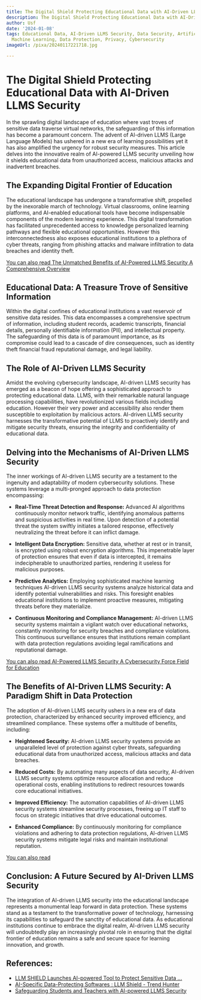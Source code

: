 ```yaml
---
title: The Digital Shield Protecting Educational Data with AI-Driven LLMS Security
description: The Digital Shield Protecting Educational Data with AI-Driven LLMS Security
author: Usf
date: '2024-01-08'
tags: Educational Data, AI-Driven LLMS Security, Data Security, Artificial Intelligence,
  Machine Learning, Data Protection, Privacy, Cybersecurity
imageUrl: /pixa/20240117221718.jpg

---
```

# **The Digital  Shield Protecting Educational Data with AI-Driven LLMS Security**

In the sprawling digital landscape  of education where vast  troves of sensitive data traverse virtual networks, the safeguarding of this information has become a paramount  concern. The advent of AI-driven LLMS (Large Language Models) has ushered in a new era of learning possibilities yet it has also amplified the urgency for robust security measures. This article delves into the innovative realm of AI-powered LLMS  security unveiling how it shields  educational data from unauthorized  access, malicious attacks and  inadvertent breaches.

## **The Expanding Digital Frontier of Education**

The educational landscape has undergone a transformative shift, propelled by  the  inexorable  march of technology. Virtual classrooms, online  learning platforms, and AI-enabled educational tools  have become indispensable components of the modern learning experience. This digital transformation has facilitated unprecedented access to knowledge personalized learning pathways and flexible educational opportunities. However this interconnectedness  also exposes educational institutions  to a plethora of cyber  threats,  ranging from phishing attacks and malware infiltration to data breaches and identity  theft.

[You can also read The Unmatched  Benefits of AI-Powered LLMS Security A Comprehensive Overview](The%20Unmatched%20Benefits%20of%20AI-Powered%20LLMS%20Security%20A%20Comprehensive%20Overview)


## **Educational Data:  A  Treasure Trove of Sensitive Information**

Within the digital confines of  educational institutions a vast reservoir of sensitive data resides. This data encompasses a  comprehensive spectrum of  information, including  student records, academic transcripts, financial details,  personally identifiable information (PII), and intellectual property. The safeguarding of this data is  of paramount importance, as its compromise could lead  to a cascade of dire consequences, such as identity theft financial fraud reputational damage, and legal liability.

##  **The Role of AI-Driven LLMS Security**

Amidst the evolving cybersecurity landscape, AI-driven LLMS  security has emerged as a beacon of hope offering a sophisticated approach to protecting educational data. LLMS, with their remarkable natural language processing capabilities, have revolutionized various fields including education. However their very power and accessibility also render them susceptible to exploitation by malicious actors.  AI-driven LLMS security harnesses the transformative potential of LLMS to proactively identify and mitigate security threats, ensuring the integrity and confidentiality of educational data.

## **Delving into the Mechanisms of AI-Driven LLMS Security**

The  inner workings of  AI-driven LLMS security are a testament to the ingenuity and adaptability of modern cybersecurity  solutions. These systems leverage  a multi-pronged  approach to data protection encompassing:

* **Real-Time Threat Detection  and Response:** Advanced  AI algorithms continuously monitor network traffic, identifying anomalous  patterns and suspicious activities in real time. Upon detection of  a potential threat the system swiftly initiates a tailored response, effectively neutralizing the threat before it can inflict damage.

* **Intelligent Data Encryption:** Sensitive data, whether at rest or in transit, is encrypted using robust encryption algorithms. This impenetrable  layer of protection ensures that even if data is intercepted, it remains  indecipherable to  unauthorized  parties, rendering it useless  for malicious purposes.

* **Predictive Analytics:** Employing sophisticated machine learning techniques AI-driven LLMS  security systems  analyze historical  data and  identify  potential vulnerabilities and risks. This foresight enables  educational institutions to implement proactive measures, mitigating threats before  they materialize.

* **Continuous Monitoring and Compliance Management:** AI-driven LLMS security systems maintain a vigilant watch over educational networks, constantly  monitoring for security breaches and compliance violations. This continuous surveillance ensures that institutions remain compliant with data protection regulations avoiding legal ramifications and  reputational damage.

[You  can also read AI-Powered LLMS Security A Cybersecurity Force Field for Education](AI-Powered%20LLMS%20Security%20A%20Cybersecurity%20Force%20Field%20for%20Education)


## **The Benefits of  AI-Driven LLMS Security:  A Paradigm Shift in Data Protection**

The adoption of AI-driven LLMS security ushers in a new era of data protection, characterized by enhanced security  improved efficiency, and streamlined compliance. These systems offer a multitude of benefits,  including:

* **Heightened Security:** AI-driven LLMS security systems provide  an unparalleled level of  protection against cyber threats, safeguarding educational data from  unauthorized access,  malicious attacks and data breaches.

* **Reduced Costs:**  By  automating many aspects  of data security, AI-driven LLMS security systems optimize resource allocation and reduce operational costs, enabling institutions to redirect resources towards core  educational initiatives.

* **Improved Efficiency:** The automation capabilities of AI-driven LLMS security systems streamline security processes, freeing up IT staff to focus  on strategic initiatives that drive educational outcomes.

* **Enhanced Compliance:** By continuously monitoring for compliance violations and adhering to data protection regulations, AI-driven LLMS security systems mitigate  legal risks and maintain institutional reputation.

[You can  also read  ]()


## **Conclusion: A Future Secured by AI-Driven LLMS  Security**

The integration  of AI-driven  LLMS security into  the educational landscape represents a monumental leap forward in data protection. These systems stand as a testament to  the transformative power of technology, harnessing its capabilities to safeguard the sanctity of educational data. As educational institutions continue to embrace  the digital realm, AI-driven LLMS security will undoubtedly play an increasingly pivotal role in ensuring that the digital frontier of education  remains a safe and secure space for learning innovation, and growth.

## References:
- [LLM SHIELD Launches AI-powered Tool to Protect Sensitive Data ...](https://aithority.com/natural-language/chatgpt/llm-shield-launches-ai-powered-tool-to-protect-sensitive-data-and-intellectual-property/)
- [AI-Specific Data-Protecting Softwares : LLM Shield - Trend Hunter](https://www.trendhunter.com/trends/llm-shield)
- [Safeguarding Students and Teachers with AI-powered LLMS Security](https://securellms.com/blog/securing%20the%20digital%20classroom%20safeguarding%20students%20and%20teachers%20with%20ai-powered%20llms%20security)

